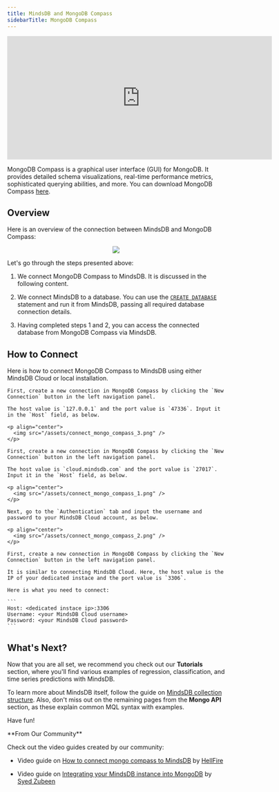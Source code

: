 ```yaml
---
title: MindsDB and MongoDB Compass
sidebarTitle: MongoDB Compass
---
```


<iframe
  className="w-full h-96"
  width="613"
  height="286"
  src="https://www.youtube.com/embed/qVmMdCofk30"
  title="Connect using Mongo Compass"
  frameborder="0"
  allow="accelerometer; autoplay; clipboard-write; encrypted-media; gyroscope; picture-in-picture"
  allowfullscreen
></iframe>

MongoDB Compass is a graphical user interface (GUI) for MongoDB. It provides detailed schema visualizations, real-time performance metrics, sophisticated querying abilities, and more. You can download MongoDB Compass [here](https://www.mongodb.com/try/download/compass).

## Overview

Here is an overview of the connection between MindsDB and MongoDB Compass:

<p align="center">
  <img src="/assets/connect_mongo_compass.png" />
</p>

Let's go through the steps presented above:

1. We connect MongoDB Compass to MindsDB. It is discussed in the following content.

2. We connect MindsDB to a database. You can use the [`CREATE DATABASE`](/sql/create/databases) statement and run it from MindsDB, passing all required database connection details.

3. Having completed steps 1 and 2, you can access the connected database from MongoDB Compass via MindsDB.

## How to Connect

Here is how to connect MongoDB Compass to MindsDB using either MindsDB Cloud or local installation.

<Tabs>

  <Tab title= "Local MindsDB">
  
    First, create a new connection in MongoDB Compass by clicking the `New Connection` button in the left navigation panel.

    The host value is `127.0.0.1` and the port value is `47336`. Input it in the `Host` field, as below.

    <p align="center">
      <img src="/assets/connect_mongo_compass_3.png" />
    </p>

  </Tab>

  <Tab title="MindsDB Cloud">

    First, create a new connection in MongoDB Compass by clicking the `New Connection` button in the left navigation panel.

    The host value is `cloud.mindsdb.com` and the port value is `27017`. Input it in the `Host` field, as below.

    <p align="center">
      <img src="/assets/connect_mongo_compass_1.png" />
    </p>

    Next, go to the `Authentication` tab and input the username and password to your MindsDB Cloud account, as below.

    <p align="center">
      <img src="/assets/connect_mongo_compass_2.png" />
    </p>

  </Tab>

  <Tab title="MindsDB Pro">

    First, create a new connection in MongoDB Compass by clicking the `New Connection` button in the left navigation panel.

    It is similar to connecting MindsDB Cloud. Here, the host value is the IP of your dedicated instace and the port value is `3306`.

    Here is what you need to connect:
    
    ```
    Host: <dedicated instace ip>:3306
    Username: <your MindsDB Cloud username>
    Password: <your MindsDB Cloud password>
    ```
  </Tab>
</Tabs>

## What's Next?

Now that you are all set, we recommend you check out our **Tutorials** section, where you'll find various examples of regression, classification, and time series predictions with MindsDB.

To learn more about MindsDB itself, follow the guide on [MindsDB collection structure](/mongo/collection-structure/). Also, don't miss out on the remaining pages from the **Mongo API** section, as these explain common MQL syntax with examples.

Have fun!

<Tip>
**From Our Community**

Check out the video guides created by our community:

- Video guide on [How to connect mongo compass to MindsDB](https://youtube.com/video/ziRxRHvuSJc)
  by [HellFire](https://github.com/Artemis6969)

- Video guide on [Integrating your MindsDB instance into MongoDB](https://www.youtube.com/watch?v=xwUGBbNkyks)
  by [Syed Zubeen](https://github.com/syedzubeen)
</Tip>